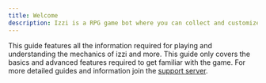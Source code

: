 ```yaml
---
title: Welcome
description: Izzi is a RPG game bot where you can collect and customize cards from different Anime and participate in PvP and PvE game modes to collect rewards.
---
```


This guide features all the information required for playing and understanding the mechanics of izzi and more.
<Note>This guide only covers the basics and advanced features required to get familiar with the game. For more detailed guides and information 
join the [support server](https://discord.com/invite/AmkT99bTyd).</Note>
<CardGroup cols="3">
<Card title="Start" href="start" icon="thumbtack" horizontal="true" />
<Card title="Inventory" href="general/inventory" icon="thumbtack" horizontal="true" />
<Card title="Teams" href="general/teams" icon="thumbtack" horizontal="true" />
<Card title="Raids" href="raids/index" icon="thumbtack" horizontal="true" />
<Card title="Market" href="general/market" icon="thumbtack" horizontal="true" />
<Card title="Profile" href="user/profile" icon="thumbtack" horizontal="true" />
</CardGroup>